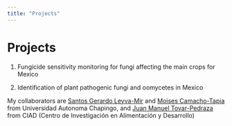 ```yaml
---
title: "Projects"
---
```

  
  
# Projects      
  
1. Fungicide sensitivity monitoring for fungi affecting the main crops for Mexico  

2. Identification of plant pathogenic fungi and oomycetes in Mexico

My collaborators are [Santos Gerardo Leyva-Mir](https://www.researchgate.net/profile/Santos_Leyva-Mir) and [Moises Camacho-Tapia](https://www.researchgate.net/profile/Moises_Camacho-Tapia2) from Universidad Autonoma Chapingo, and [Juan Manuel Tovar-Pedraza](https://www.researchgate.net/profile/Juan_Tovar-Pedraza) from CIAD (Centro de Investigación en Alimentación y Desarrollo)



